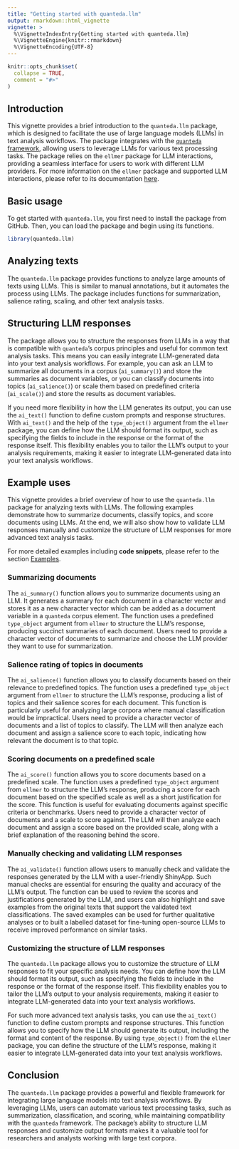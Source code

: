 ```yaml
---
title: "Getting started with quanteda.llm"
output: rmarkdown::html_vignette
vignette: >
  %\VignetteIndexEntry{Getting started with quanteda.llm}
  %\VignetteEngine{knitr::rmarkdown}
  %\VignetteEncoding{UTF-8}
---
```


```r
knitr::opts_chunk$set(
  collapse = TRUE,
  comment = "#>"
)
```

## Introduction

This vignette provides a brief introduction to the `quanteda.llm` package, which is designed to facilitate the use of large language models (LLMs) in text analysis workflows. The package integrates with the [`quanteda` framework](https://quanteda.io/), allowing users to leverage LLMs for various text processing tasks. The package relies on the `ellmer` package for LLM interactions, providing a seamless interface for users to work with different LLM providers. For more information on the `ellmer` package and supported LLM interactions, please refer to its documentation [here](https://ellmer.tidyverse.org/index.html).

## Basic usage

To get started with `quanteda.llm`, you first need to install the package from GitHub. Then, you can load the package and begin using its functions. 

```r
library(quanteda.llm)
```

## Analyzing texts

The `quanteda.llm` package provides functions to analyze large amounts of texts using LLMs. This is similar to manual annotations, but it automates the process using LLMs. The package includes functions for summarization, salience rating, scaling, and other text analysis tasks.

## Structuring LLM responses

The package allows you to structure the responses from LLMs in a way that is compatible with `quanteda`'s corpus principles and useful for common text analysis tasks. This means you can easily integrate LLM-generated data into your text analysis workflows. For example, you can ask an LLM to summarize all documents in a corpus (`ai_summary()`) and store the summaries as document variables, or you can classify documents into topics (`ai_salience()`) or scale them based on predefined criteria (`ai_scale()`) and store the results as document variables. 

If you need more flexibility in how the LLM generates its output, you can use the `ai_text()` function to define custom prompts and response structures. With `ai_text()` and the help of the `type_object()` argument from the `ellmer` package, you can define how the LLM should format its output, such as specifying the fields to include in the response or the format of the response itself. This flexibility enables you to tailor the LLM's output to your analysis requirements, making it easier to integrate LLM-generated data into your text analysis workflows.

## Example uses

This vignette provides a brief overview of how to use the `quanteda.llm` package for analyzing texts with LLMs. The following examples demonstrate how to summarize documents, classify topics, and score documents using LLMs. At the end, we will also show how to validate LLM responses manually and customize the structure of LLM responses for more advanced text analysis tasks.

For more detailed examples including **code snippets**, please refer to the section [Examples]().

### Summarizing documents

The `ai_summary()` function allows you to summarize documents using an LLM. It generates a summary for each document in a character vector and stores it as a new character vector which can be added as a document variable in a `quanteda` corpus element. The function uses a predefined `type_object` argument from `ellmer` to structure the LLM's response, producing succinct summaries of each document. Users need to provide a character vector of documents to summarize and choose the LLM provider they want to use for summarization.

### Salience rating of topics in documents

The `ai_salience()` function allows you to classify documents based on their relevance to predefined topics. The function uses a predefined `type_object` argument from `ellmer` to structure the LLM's response, producing a list of topics and their salience scores for each document. This function is particularly useful for analyzing large corpora where manual classification would be impractical. Users need to provide a character vector of documents and a list of topics to classify. The LLM will then analyze each document and assign a salience score to each topic, indicating how relevant the document is to that topic.

### Scoring documents on a predefined scale

The `ai_score()` function allows you to score documents based on a predefined scale. The function uses a predefined `type_object` argument from `ellmer` to structure the LLM's response, producing a score for each document based on the specified scale as well as a short justification for the score. This function is useful for evaluating documents against specific criteria or benchmarks. Users need to provide a character vector of documents and a scale to score against. The LLM will then analyze each document and assign a score based on the provided scale, along with a brief explanation of the reasoning behind the score.


### Manually checking and validating LLM responses

The `ai_validate()` function allows users to manually check and validate the responses generated by the LLM with a user-friendly ShinyApp. Such manual checks are essential for ensuring the quality and accuracy of the LLM's output. The function can be used to review the scores and justifications generated by the LLM, and users can also highlight and save examples from the original texts that support the validated text classifications. The saved examples can be used for further qualitative analyses or to built a labelled dataset for fine-tuning open-source LLMs to receive improved performance on similar tasks.

### Customizing the structure of LLM responses

The `quanteda.llm` package allows you to customize the structure of LLM responses to fit your specific analysis needs. You can define how the LLM should format its output, such as specifying the fields to include in the response or the format of the response itself. This flexibility enables you to tailor the LLM's output to your analysis requirements, making it easier to integrate LLM-generated data into your text analysis workflows.

For such more advanced text analysis tasks, you can use the `ai_text()` function to define custom prompts and response structures. This function allows you to specify how the LLM should generate its output, including the format and content of the response. By using `type_object()` from the `ellmer` package, you can define the structure of the LLM's response, making it easier to integrate LLM-generated data into your text analysis workflows.

## Conclusion

The `quanteda.llm` package provides a powerful and flexible framework for integrating large language models into text analysis workflows. By leveraging LLMs, users can automate various text processing tasks, such as summarization, classification, and scoring, while maintaining compatibility with the `quanteda` framework. The package's ability to structure LLM responses and customize output formats makes it a valuable tool for researchers and analysts working with large text corpora.


